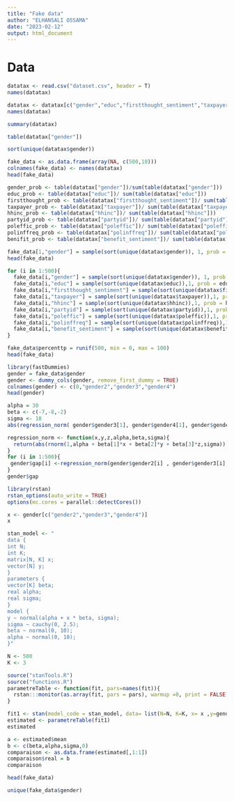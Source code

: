 ```yaml
---
title: "Fake data"
author: "ELHANSALI OSSAMA"
date: "2023-02-12"
output: html_document
---
```

# Data 
```r
datatax <- read.csv("dataset.csv", header = T)
names(datatax)
```



```r
datatax <- datatax[c("gender","educ","firstthought_sentiment","taxpayer","percenttp","hhinc","partyid","poleffic","polinffreq","benefit_sentiment")]
names(datatax)
```
```r
summary(datatax)
```
```r
table(datatax["gender"])
```
```r
sort(unique(datatax$gender))
```

```r
fake_data <- as.data.frame(array(NA, c(500,10)))
colnames(fake_data) <- names(datatax)
head(fake_data)
```


```r
gender_prob <- table(datatax["gender"])/sum(table(datatax["gender"]))
educ_prob <- table(datatax["educ"])/ sum(table(datatax["educ"]))
firstthought_prob <- table(datatax["firstthought_sentiment"])/ sum(table(datatax["firstthought_sentiment"]))
taxpayer_prob <- table(datatax["taxpayer"])/ sum(table(datatax["taxpayer"]))
hhinc_prob <- table(datatax["hhinc"])/ sum(table(datatax["hhinc"]))
partyid_prob <- table(datatax["partyid"])/ sum(table(datatax["partyid"]))
poleffic_prob <- table(datatax["poleffic"])/ sum(table(datatax["poleffic"]))
polinffreq_prob <- table(datatax["polinffreq"])/ sum(table(datatax["polinffreq"]))
benifit_prob <- table(datatax["benefit_sentiment"])/ sum(table(datatax["benefit_sentiment"]))


```

```r
fake_data[1,"gender"] = sample(sort(unique(datatax$gender)), 1, prob = gender_prob)
head(fake_data)
```



```r
for (i in 1:500){
  fake_data[i,"gender"] = sample(sort(unique(datatax$gender)), 1, prob = gender_prob)
  fake_data[i,"educ"] = sample(sort(unique(datatax$educ)),1, prob = educ_prob)
  fake_data[i,"firstthought_sentiment"] = sample(sort(unique(datatax$firstthought_sentiment)),1, prob = firstthought_prob)
  fake_data[i,"taxpayer"] = sample(sort(unique(datatax$taxpayer)),1, prob = taxpayer_prob)
  fake_data[i,"hhinc"] = sample(sort(unique(datatax$hhinc)),1, prob = hhinc_prob)
  fake_data[i,"partyid"] = sample(sort(unique(datatax$partyid)),1, prob = partyid_prob)
  fake_data[i,"poleffic"] = sample(sort(unique(datatax$poleffic)),1, prob = poleffic_prob)
  fake_data[i,"polinffreq"] = sample(sort(unique(datatax$polinffreq)),1, prob = polinffreq_prob)
  fake_data[i,"benefit_sentiment"] = sample(sort(unique(datatax$benefit_sentiment)),1, prob = benifit_prob)
}

fake_data$percenttp = runif(500, min = 0, max = 100)
head(fake_data)
```

```r
library(fastDummies)
gender = fake_data$gender
gender <- dummy_cols(gender, remove_first_dummy = TRUE)
colnames(gender) <- c(0,"gender2","gender3","gender4")
head(gender)

```

```r
alpha = 30
beta <- c(-7,-8,-2)
sigma <- 18
abs(regression_norm( gender$gender3[1], gender$gender4[1], gender$gender1[1] ,alpha,beta,sigma))
```

```r
regression_norm <- function(x,y,z,alpha,beta,sigma){
  return(abs(rnorm(1,alpha + beta[1]*x + beta[2]*y + beta[3]*z,sigma)))
}
for (i in 1:500){
 gender$gap[i] <-regression_norm(gender$gender2[i] , gender$gender3[i], gender$gender4[i] ,alpha,beta,sigma)
}
gender$gap
```




```r
library(rstan)
rstan_options(auto_write = TRUE)
options(mc.cores = parallel::detectCores())
```

```r
x <- gender[c("gender2","gender3","gender4")]
x
```

```r
stan_model <- "
data {
int N;
int K;
matrix[N, K] x;
vector[N] y;
}
parameters {
vector[K] beta;
real alpha;
real sigma;
}
model {
y ~ normal(alpha + x * beta, sigma);
sigma ~ cauchy(0, 2.5);
beta ~ normal(0, 10);
alpha ~ normal(0, 10);
}"

N <- 500
K <- 3
```

```r
source("stanTools.R")
source("functions.R")
parametreTable <- function(fit, pars=names(fit)){
  rstan:::monitor(as.array(fit, pars = pars), warmup =0, print = FALSE)
}
```


```r
fit1 <- stan(model_code = stan_model, data= list(N=N, K=K, x= x ,y=gender$gap))
estimated <- parametreTable(fit1)
estimated
```

```r
a <- estimated$mean
b <- c(beta,alpha,sigma,0)
comparaison <- as.data.frame(estimated[,1:1])
comparaison$real = b
comparaison
```

```r
head(fake_data)
```

```r
unique(fake_data$gender)
```

